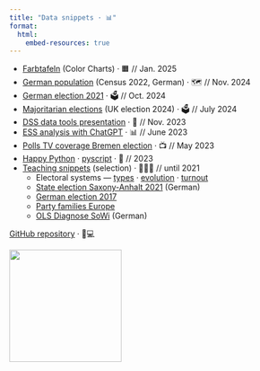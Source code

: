 ```yaml
---
title: "Data snippets · 📊"
format:
  html:
    embed-resources: true
---
```


+ [Farbtafeln](snippets/farbtafeln.html) (Color Charts) · 🟧 // Jan. 2025
+ [German population](notebooks/2024_zensus-2022.html) (Census 2022, German) · 🗺️ // Nov. 2024
+ [German election 2021](notebooks/2024_deu-election-2021.html) · 🗳️ // Oct. 2024
+ [Majoritarian elections](notebooks/2024_majoritarian-elections.html) (UK election 2024) · 🗳️ // July 2024
+ [DSS data tools presentation](notebooks/2023_dss-data-presentation.html) · 🔭 // Nov. 2023
+ [ESS analysis with ChatGPT](notebooks/2023_chatgpt-ess.nb.html) · 📊 // June 2023
+ [Polls TV coverage Bremen election](notebooks/2023_Bremen-Wahlbefragung.html) · 📺 // May 2023
+ [Happy Python ](notebooks/2023_happy-python.html) · [pyscript](snippets/happy-python.html) · 🐍 // 2023
+ [Teaching snippets](https://github.com/hdigital/teaching/) (selection) · 👨🏼‍🏫 // until 2021
  + Electoral systems —
    [types](notebooks/2021_electoral-systems_types.nb.html)
    · [evolution](notebooks/2021_electoral-systems_evolution.nb.html)
    · [turnout](notebooks/2019_maps-turnout.html)
  + [State election Saxony-Anhalt 2021](notebooks/2021_Wahl-Sachsen-Anhalt.nb.html) (German)
  + [German election 2017](notebooks/2021_German-elections-2017.nb.html)
  + [Party families Europe](notebooks/2019_party-family.html)
  + [OLS Diagnose SoWi](notebooks/2020_OLS-Diagnose-SoWi.nb.html) (German)


[GitHub repository](https://github.com/hdigital/data-snippets) · 📁💻

![](computer-ai.png){width=200}
